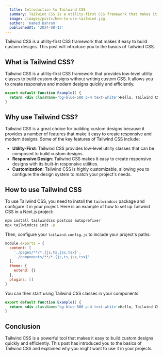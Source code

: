 ```yaml
---
  title: Introduction to Tailwind CSS
  summary: Tailwind CSS is a utility-first CSS framework that makes it easy to build custom designs. This post will introduce you to the basics of Tailwind CSS.
  image: /images/posts/how-to-use-tailwind.jpg
  author: 'Hamed Bahram'
  publishedAt: '2024-08-12'
---
```


Tailwind CSS is a utility-first CSS framework that makes it easy to build custom
designs. This post will introduce you to the basics of Tailwind CSS.

## What is Tailwind CSS?

Tailwind CSS is a utility-first CSS framework that provides low-level utility
classes to build custom designs without writing custom CSS. It allows you to
create responsive and modern designs quickly and efficiently.

```jsx
export default function Example() {
  return <div className='bg-blue-500 p-4 text-white'>Hello, Tailwind CSS!</div>
}
```

## Why use Tailwind CSS?

Tailwind CSS is a great choice for building custom designs because it provides a
number of features that make it easy to create responsive and modern designs.
Some of the key features of Tailwind CSS include:

- **Utility-First**: Tailwind CSS provides low-level utility classes that can be
  composed to build custom designs.
- **Responsive Design**: Tailwind CSS makes it easy to create responsive designs
  with its built-in responsive utilities.
- **Customization**: Tailwind CSS is highly customizable, allowing you to
  configure the design system to match your project's needs.

## How to use Tailwind CSS

To use Tailwind CSS, you need to install the `tailwindcss` package and configure
it in your project. Here is an example of how to set up Tailwind CSS in a
Next.js project:

```bash
npm install tailwindcss postcss autoprefixer
npx tailwindcss init -p
```

Then, configure your `tailwind.config.js` to include your project's paths:

```js
module.exports = {
  content: [
    './pages/**/*.{js,ts,jsx,tsx}',
    './components/**/*.{js,ts,jsx,tsx}'
  ],
  theme: {
    extend: {}
  },
  plugins: []
}
```

You can then start using Tailwind CSS classes in your components:

```jsx
export default function Example() {
  return <div className='bg-blue-500 p-4 text-white'>Hello, Tailwind CSS!</div>
}
```

## Conclusion

Tailwind CSS is a powerful tool that makes it easy to build custom designs
quickly and efficiently. This post has introduced you to the basics of Tailwind
CSS and explained why you might want to use it in your projects.
